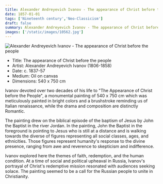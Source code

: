 ```yaml
---
title: Alexander Andreyevich Ivanov - The appearance of Christ before the people 
date: 1857-01-01
tags: ['Nineteenth century','Neo-Classicism']
draft: false
summary: Alexander Andreyevich Ivanov - The appearance of Christ before the people 
images: ['/static/images/10562.jpg']
---
```


![Alexander Andreyevich Ivanov - The appearance of Christ before the people ](/static/images/10562.jpg)

* Title: The appearance of Christ before the people 
* Artist: Alexander Andreyevich Ivanov (1806-1858)
* Date: c. 1837-57
* Medium: Oil on canvas
* Dimensions: 540 x 750 cm

Ivanov devoted over two decades of his life to "The Appearance of Christ before the People", a monumental painting of 540 x 750 cm which was meticulously painted in bright colors and a brushstroke reminding us of Italian renaissance, while the drama and composition are distinctly Romantic. 

The painting drew on the biblical episode of the baptism of Jesus by John the Baptist in the river Jordan. In the painting, John the Baptist in the foreground is pointing to Jesus who is still at a distance and is walking towards the diverse of figures representing all social classes, ages, and ethnicities. Those figures represent humanity's response to the divine presence, ranging from awe and reverence to skepticism and indifference. 

Ivanov explored here the themes of faith, redemption, and the human condition. At a time of social and political upheaval in Russia, Ivanov's portrayal of Christ's redemptive mission resonated with audiences seeking solace. The painting seemed to be a call for the Russian people to unite in Christianity.
